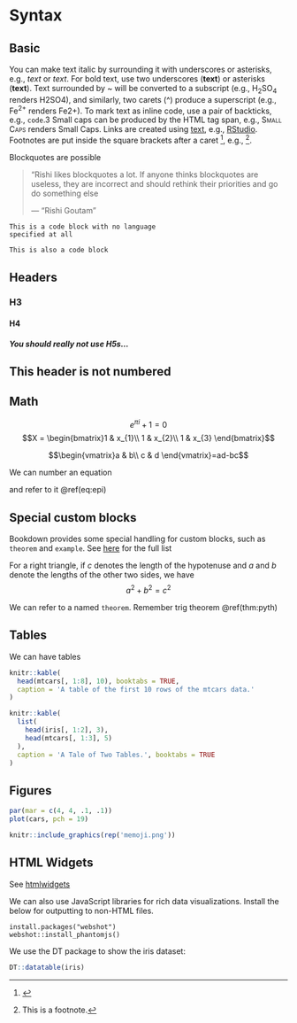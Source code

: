 # Syntax

## Basic

You can make text italic by surrounding it with underscores or asterisks, e.g., _text_ or *text*. For bold text, use two underscores (__text__) or asterisks (**text**). Text surrounded by ~ will be converted to a subscript (e.g., H~2~SO~4~ renders H2SO4), and similarly, two carets (^) produce a superscript (e.g., Fe^2+^ renders Fe2+). To mark text as inline code, use a pair of backticks, e.g., `code`.3 Small caps can be produced by the HTML tag span, e.g., <span style="font-variant:small-caps;">Small Caps</span> renders Small Caps. Links are created using [text](link), e.g., [RStudio](https://www.rstudio.com). Footnotes are put inside the square brackets after a caret ^[], e.g., ^[This is a footnote.]. 

Blockquotes are possible

> "Rishi likes blockquotes a lot. If anyone thinks blockquotes 
are useless, they are incorrect and should rethink their priorities
and go do something else
>
> --- "Rishi Goutam"

```
This is a code block with no language
specified at all
```

    This is also a code block
    
## Headers

### H3

#### H4

##### You should really not use H5s...

## This header is not numbered {-}

## Math
$$e^{\pi i} + 1 = 0$$
$$X = \begin{bmatrix}1 & x_{1}\\
1 & x_{2}\\
1 & x_{3}
\end{bmatrix}$$

$$\begin{vmatrix}a & b\\
c & d
\end{vmatrix}=ad-bc$$

We can number an equation
\begin{equation}
  e^{\pi i} + 1 = 0
  (\#eq:epi)
\end{equation}

and refer to it \@ref(eq:epi)

## Special custom blocks

Bookdown provides some special handling for custom blocks, such as `theorem` and `example`. See [here](https://bookdown.org/yihui/bookdown/markdown-extensions-by-bookdown.html#theorems) for the full list

::: {.theorem #pyth name="Pythagorean theorem"}
For a right triangle, if $c$ denotes the length of the hypotenuse
and $a$ and $b$ denote the lengths of the other two sides, we have
$$a^2 + b^2 = c^2$$
:::

We can refer to a named `theorem`. Remember trig theorem \@ref(thm:pyth)

## Tables

We can have tables

```r
knitr::kable(
  head(mtcars[, 1:8], 10), booktabs = TRUE,
  caption = 'A table of the first 10 rows of the mtcars data.'
)
```

```r
knitr::kable(
  list(
    head(iris[, 1:2], 3),
    head(mtcars[, 1:3], 5)
  ),
  caption = 'A Tale of Two Tables.', booktabs = TRUE
)
```


## Figures {#figures}


```r
par(mar = c(4, 4, .1, .1))
plot(cars, pch = 19)
```


```r
knitr::include_graphics(rep('memoji.png'))
```


## HTML Widgets

See [htmlwidgets](https://www.htmlwidgets.org/)

We can also use JavaScript libraries for rich data visualizations. Install the below for outputting to non-HTML files.

```
install.packages("webshot")
webshot::install_phantomjs()
```

We use the DT package to show the iris dataset:

```r
DT::datatable(iris)
```

